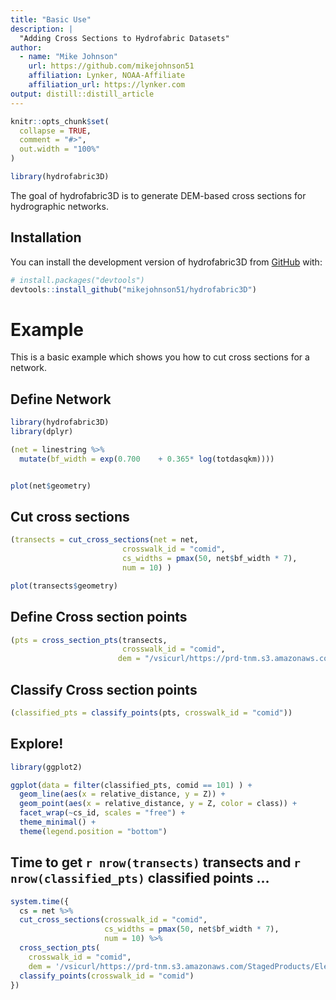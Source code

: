 ```yaml
---
title: "Basic Use"
description: |
  "Adding Cross Sections to Hydrofabric Datasets"
author:
  - name: "Mike Johnson"
    url: https://github.com/mikejohnson51
    affiliation: Lynker, NOAA-Affiliate
    affiliation_url: https://lynker.com
output: distill::distill_article
---
```


```r
knitr::opts_chunk$set(
  collapse = TRUE,
  comment = "#>",
  out.width = "100%"
)
```

```r
library(hydrofabric3D)
```

The goal of hydrofabric3D is to generate DEM-based cross sections for hydrographic networks.

## Installation

You can install the development version of hydrofabric3D from [GitHub](https://github.com/) with:

``` r
# install.packages("devtools")
devtools::install_github("mikejohnson51/hydrofabric3D")
```

# Example

This is a basic example which shows you how to cut cross sections for a network.

## Define Network

```r
library(hydrofabric3D)
library(dplyr)

(net = linestring %>% 
  mutate(bf_width = exp(0.700	 + 0.365* log(totdasqkm))))


plot(net$geometry)
```

## Cut cross sections

```r
(transects = cut_cross_sections(net = net,
                         crosswalk_id = "comid", 
                         cs_widths = pmax(50, net$bf_width * 7),
                         num = 10) )

plot(transects$geometry)
```

## Define Cross section points

```r
(pts = cross_section_pts(transects, 
                         crosswalk_id = "comid",
                        dem = "/vsicurl/https://prd-tnm.s3.amazonaws.com/StagedProducts/Elevation/1/TIFF/USGS_Seamless_DEM_1.vrt"))
```

## Classify Cross section points

```r
(classified_pts = classify_points(pts, crosswalk_id = "comid"))
```

## Explore!

```r
library(ggplot2)

ggplot(data = filter(classified_pts, comid == 101) ) + 
  geom_line(aes(x = relative_distance, y = Z)) + 
  geom_point(aes(x = relative_distance, y = Z, color = class)) + 
  facet_wrap(~cs_id, scales = "free") + 
  theme_minimal() + 
  theme(legend.position = "bottom")
```

## Time to get `r nrow(transects)` transects and `r nrow(classified_pts)` classified points ...

```r
system.time({
  cs = net %>% 
  cut_cross_sections(crosswalk_id = "comid", 
                     cs_widths = pmax(50, net$bf_width * 7),
                     num = 10) %>% 
  cross_section_pts(
    crosswalk_id = "comid",
    dem = '/vsicurl/https://prd-tnm.s3.amazonaws.com/StagedProducts/Elevation/1/TIFF/USGS_Seamless_DEM_1.vrt') %>% 
  classify_points(crosswalk_id = "comid")
})
```

